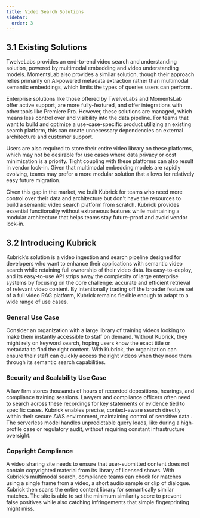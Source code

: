```yaml
---
title: Video Search Solutions
sidebar:
  order: 3
---
```



## 3.1 Existing Solutions

TwelveLabs provides an end-to-end video search and understanding solution,
powered by multimodal embedding and video understanding models. MomentsLab also
provides a similar solution, though their approach relies primarily on
AI-powered metadata extraction rather than multimodal semantic embeddings, which
limits the types of queries users can perform.

<ThemedDiagram src='simplified_architecture.png' alt='Kubrick Search' />

Enterprise solutions like those offered by TwelveLabs and MomentsLab offer
active support, are more fully-featured, and offer integrations with other tools
like Premiere Pro. However, these solutions are managed, which means less
control over and visibility into the data pipeline. For teams that want to build
and optimize a use-case-specific product utilizing an existing search platform,
this can create unnecessary dependencies on external architecture and customer
support.

Users are also required to store their entire video library on these platforms,
which may not be desirable for use cases where data privacy or cost minimization
is a priority. Tight coupling with these platforms can also result in vendor
lock-in. Given that multimodal embedding models are rapidly evolving, teams may
prefer a more modular solution that allows for relatively easy future migration.

Given this gap in the market, we built Kubrick for teams who need more control
over their data and architecture but don't have the resources to build a
semantic video search platform from scratch. Kubrick provides essential
functionality without extraneous features while maintaining a modular
architecture that helps teams stay future-proof and avoid vendor lock-in.

## 3.2 Introducing Kubrick

Kubrick’s solution is a video ingestion and search pipeline designed for
developers who want to enhance their applications with semantic video search
while retaining full ownership of their video data. Its easy-to-deploy, and its
easy-to-use API strips away the complexity of large enterprise systems by
focusing on the core challenge: accurate and efficient retrieval of relevant
video content. By intentionally trading off the broader feature set of a full
video RAG platform, Kubrick remains flexible enough to adapt to a wide range of
use cases.

### General Use Case

Consider an organization with a large library of training videos looking to make
them instantly accessible to staff on demand. Without Kubrick, they might rely
on keyword search, hoping users know the exact title or metadata to find the
right content. With Kubrick, the organization can ensure their staff can quickly
access the right videos when they need them through its semantic search
capabilities.

### Security and Scalability Use Case

A law firm stores thousands of hours of recorded depositions, hearings, and
compliance training sessions. Lawyers and compliance officers often need to
search across these recordings for key statements or evidence tied to specific
cases. Kubrick enables precise, context-aware search directly within their
secure AWS environment, maintaining control of sensitive data . The serverless
model handles unpredictable query loads, like during a high-profile case or
regulatory audit, without requiring constant infrastructure oversight.

### Copyright Compliance

A video sharing site needs to ensure that user-submitted content does not
contain copyrighted material from its library of licensed shows. With Kubrick’s
multimodal search, compliance teams can check for matches using a single frame
from a video, a short audio sample or clip of dialogue. Kubrick then scans the
entire content library for semantically similar matches. The site is able to set
the minimum similarity score to prevent false positives while also catching
infringements that simple fingerprinting might miss.
